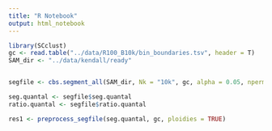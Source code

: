 ```yaml
---
title: "R Notebook"
output: html_notebook
---
```


```r
library(SCclust)
gc <- read.table("../data/R100_B10k/bin_boundaries.tsv", header = T)
SAM_dir <- "../data/kendall/ready"


segfile <- cbs.segment_all(SAM_dir, Nk = "10k", gc, alpha = 0.05, nperm = 1000, undo.SD = 1.0, min.width = 5, method = "multiplier", genome = "hg")

seg.quantal <- segfile$seg.quantal
ratio.quantal <- segfile$ratio.quantal

res1 <- preprocess_segfile(seg.quantal, gc, ploidies = TRUE)

```
